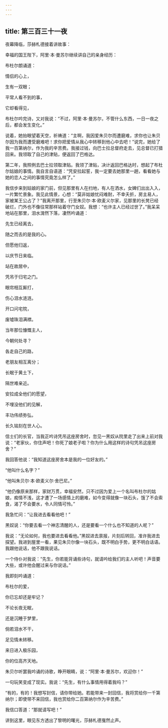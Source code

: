 ```yaml
---
---
---
```

title: 第三百三十一夜
---






夜幕降临，莎赫札德接着讲故事：





幸福的国王陛下，阿里·本·曼苏尔继续讲自己的亲身经历：

布杜尔朗诵道：


情侣的心上，

生有一双眼；

平常人看不到的事，

它却看得见，



布杜尔吟完诗，又对我说：“不过，阿里·本·曼苏尔，不管什么东西，一日一夜之后，都会发生变化。”

说着，她抬眼望着天空，祈祷道：“主啊，我因爱朱贝尔而遭磨难，求你也让朱贝尔因为我而遭受磨难吧！求你把爱情从我心中转移到他心中去吧！”说完，她给了我一百第纳尔，作为我的辛苦费。我接过钱，向巴士拉总督府走去，见总督已打猎回来。我领取了自己的津贴，便返回了巴格达。

第二年，我照例去巴士拉领取津贴。我领了津贴，决计返回巴格达时，想起了布杜尔姑娘的事情。我自言自语道：“凭安拉起誓，我一定要去她那里一趟，看看她与她的恋人之间的事情究竟怎么样了。”

我信步来到姑娘的家门前，但见那里有人在扫地，有人在洒水，女婢们出出入入，一片繁忙景象。我见此情景，心想：“莫非姑娘忧闷难耐，不幸夭折，房主易人，家被某王公占了？”我离开那里，行至朱贝尔·本·欧麦义尔家，见那里的长凳已经破烂，门外也不像往常那样站着守门女奴。我想：“也许主人已经过世了。”我呆呆地站在那里，泪水潸然下落，凄然吟诵道：


先生已经离去，

随之而去的是我的心。

但愿他归返，

以庆节日来临。

站在故居中，

凭吊于归宅之门。

眼帘相互厮打，

伤心泪水涟涟。

开口问宅院，

废墟珠泪满襟。

当年那位慷慨主人，

今朝何处寻？

各走自己的路，

老朋友相互离分；

长眠于黄土下，

隔世难亲近。

安拉成全他们的愿望，

不埋没他们的见解，

丰功伟绩弥弘，

长久铭刻在世人心。



信士们的长官，当我正吟诗凭吊这座房舍时，忽见一黑奴从院里走了出来上前对我说：“老家伙，你住声吧！你死了娘老子啦？你为什么用这样的诗句凭吊这座房舍？”

我回答他说：“我知道这座房舍本是我的一位好友的。”

“他叫什么名字？”

“他叫朱贝尔·本·欧麦义尔·舍巴尼。”

“他仍像原来那样，家财万贯，幸福安然，只不过因为爱上一个名叫布杜尔的姑娘，痴情不浅，这才遭了一场感情上的磨难，如今变得就像一块石头，饿了不会索食，渴了不会要水，令人同情可怜。”

我急忙问：“让我进去看看他吧！”

黑奴说：“你要去看一个神志清醒的人，还是要看一个什么也不知道的人呢？”

我说：“无论如何，我也要进去看看他。”黑奴进去禀报，片刻后转回，准许我进去探望。我进到屋里一看，果见朱贝尔像一块石头，既不明白手势，更不明白话语。我跟他说话，他不跟我说话。

一个侍仆对我说：“先生，你若能背诵些诗句，就请吟给我们的主人听吧！声音要大些，或许他会醒过来与你说话。”

我即刻吟诵道：


布杜尔的爱，

你已忘却还是牢记？

不论长夜无眠，

还是沉睡于梦里，

倘若泪水不干，

足见情未转移。

来日进入极乐园，

你的位高齐天地。



朱贝尔听罢我吟诵的诗歌，睁开眼睛，说：“阿里·本·曼苏尔，欢迎你！”

一句玩笑变成了现实。我说：“先生，有什么事情用得着我吗？”

“有的，有的！我想写封信，请你带给她。若能带来一封回信，我将赏给你一千第纳尔；即使带不来回信，我也赏给你二百第纳尔作为辛苦费。”

我信口答道：“那就请写吧！”





讲到这里，眼见东方透出了黎明的曙光，莎赫札德戛然止声。